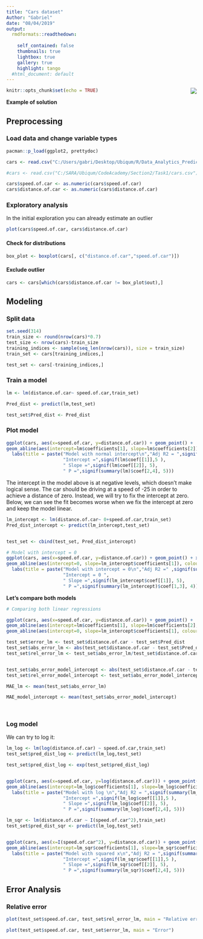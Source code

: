 ```yaml
---
title: "Cars dataset"
Author: "Gabriel"
date: "08/04/2019"
output:
  rmdformats::readthedown:
    
    self_contained: false
    thumbnails: true
    lightbox: true
    gallery: true
    highlight: tango
  #html_document: default
---
```


<img style="float: right;" src="https://media.timtul.com/media/network22/ubiqum.png">

```r
knitr::opts_chunk$set(echo = TRUE)
```


**Example of solution**

## Preprocessing

### Load data and change variable types

```r

pacman::p_load(ggplot2, prettydoc)

cars <- read.csv("C:/Users/gabri/Desktop/Ubiqum/R/Data_Analytics_Predicting_Customer_Preference/Task_1/cars.csv")

#cars <- read.csv("C:/SARA/Ubiqum/CodeAcademy/Section2/Task1/cars.csv")

cars$speed.of.car <- as.numeric(cars$speed.of.car)
cars$distance.of.car <- as.numeric(cars$distance.of.car)

```

### Exploratory analysis

In the initial exploration you can already estimate an outlier

```r
plot(cars$speed.of.car, cars$distance.of.car)
```

#### Check for distributions

```r

box_plot <- boxplot(cars[, c("distance.of.car","speed.of.car")])

```

#### Exclude outlier

```r


cars <- cars[which(cars$distance.of.car != box_plot$out),]


```


## Modeling

### Split data


```r
set.seed(314)
train_size <- round(nrow(cars)*0.7)
test_size <- nrow(cars)-train_size
training_indices <- sample(seq_len(nrow(cars)), size = train_size)
train_set <- cars[training_indices,]

test_set <- cars[-training_indices,]
```

### Train a model

```r
lm <- lm(distance.of.car~ speed.of.car,train_set)

Pred_dist <- predict(lm,test_set)

test_set$Pred_dist <- Pred_dist

```


### Plot model

```r
ggplot(cars, aes(x=speed.of.car, y=distance.of.car)) + geom_point() + 
geom_abline(aes(intercept=lm$coefficients[1], slope=lm$coefficients[2]), colour='red')+
  labs(title = paste("Model with normal intercept\n","Adj R2 = ",signif(summary(lm)$adj.r.squared, 5),
                     "Intercept =",signif(lm$coef[[1]],5 ),
                     " Slope =",signif(lm$coef[[2]], 5),
                     " P =",signif(summary(lm)$coef[2,4], 5)))


```

The intercept in the model above is at negative levels, which doesn't make logical sense. The car should be driving at a
speed of -25 in order to achieve a distance of zero. Instead, we will try to fix the intercept
at zero. Below, we can see the fit becomes worse when we fix the intercept at zero and keep the model linear.

```r
lm_intercept <- lm(distance.of.car~ 0+speed.of.car,train_set)
Pred_dist_intercept <- predict(lm_intercept,test_set)


test_set <- cbind(test_set, Pred_dist_intercept)

# Model with intercept = 0
ggplot(cars, aes(x=speed.of.car, y=distance.of.car)) + geom_point() + xlim(-2, 30) +
geom_abline(aes(intercept=0, slope=lm_intercept$coefficients[1]), colour='turquoise2')  +  
  labs(title = paste("Model with intercept = 0\n","Adj R2 =" ,signif(summary(lm_intercept)$adj.r.squared, 5),
                     "Intercept = 0 ",
                     " Slope =",signif(lm_intercept$coef[[1]], 5),
                     " P =",signif(summary(lm_intercept)$coef[1,3], 4))) 

```

**Let's compare both models**

```r

# Comparing both linear regressions

ggplot(cars, aes(x=speed.of.car, y=distance.of.car)) + geom_point() + 
geom_abline(aes(intercept=lm$coefficients[1], slope=lm$coefficients[2], colour='LM')) +
geom_abline(aes(intercept=0, slope=lm_intercept$coefficients[1], colour='LM with intercept = 0 '))  
```


```r

test_set$error_lm <- test_set$distance.of.car - test_set$Pred_dist
test_set$abs_error_lm <- abs(test_set$distance.of.car - test_set$Pred_dist)
test_set$rel_error_lm <- test_set$abs_error_lm/test_set$distance.of.car


test_set$abs_error_model_intercept <- abs(test_set$distance.of.car - test_set$Pred_dist_intercept)
test_set$rel_error_model_intercept <- test_set$abs_error_model_intercept/test_set$distance.of.car

MAE_lm <- mean(test_set$abs_error_lm) 

MAE_model_intercept <- mean(test_set$abs_error_model_intercept)
  
 
```


### Log model 

We can try to log it:


```r

lm_log <- lm(log(distance.of.car) ~ speed.of.car,train_set)
test_set$pred_dist_log <- predict(lm_log,test_set)

test_set$pred_dist_log <- exp(test_set$pred_dist_log)


ggplot(cars, aes(x=speed.of.car, y=log(distance.of.car))) + geom_point() + 
geom_abline(aes(intercept=lm_log$coefficients[1], slope=lm_log$coefficients[2]), colour='red')+
  labs(title = paste("Model with log \n","Adj R2 = ",signif(summary(lm_log)$adj.r.squared, 5),
                     "Intercept =",signif(lm_log$coef[[1]],5 ),
                     " Slope =",signif(lm_log$coef[[2]], 5),
                     " P =",signif(summary(lm_log)$coef[2,4], 5)))

```

```r

lm_sqr <- lm(distance.of.car ~ I(speed.of.car^2),train_set)
test_set$pred_dist_sqr <- predict(lm_log,test_set)


ggplot(cars, aes(x=I(speed.of.car^2), y=distance.of.car)) + geom_point() + 
geom_abline(aes(intercept=lm_sqr$coefficients[1], slope=lm_sqr$coefficients[2]), colour='red')+
  labs(title = paste("Model with squared x\n","Adj R2 = ",signif(summary(lm_sqr)$adj.r.squared, 5),
                     "Intercept =",signif(lm_sqr$coef[[1]],5 ),
                     " Slope =",signif(lm_sqr$coef[[2]], 5),
                     " P =",signif(summary(lm_sqr)$coef[2,4], 5)))

```


## Error Analysis

### Relative error


```r
plot(test_set$speed.of.car, test_set$rel_error_lm, main = "Relative error")
```

```r
plot(test_set$speed.of.car, test_set$error_lm, main = "Error")


```

